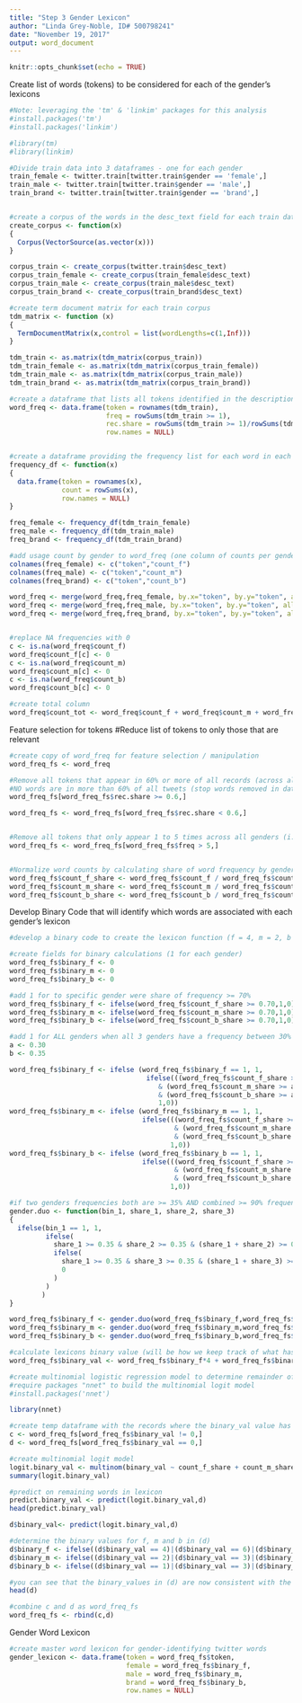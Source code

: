 ---
title: "Step 3 Gender Lexicon"
author: "Linda Grey-Noble, ID# 500798241"
date: "November 19, 2017"
output: word_document
---

```{r setup, include=FALSE}
knitr::opts_chunk$set(echo = TRUE)
```

Create list of words (tokens) to be considered for each of the gender's lexicons
```{r, echo=TRUE}
#Note: leveraging the 'tm' & 'linkim' packages for this analysis
#install.packages('tm')
#install.packages('linkim')

#library(tm)
#library(linkim)

#Divide train data into 3 dataframes - one for each gender
train_female <- twitter.train[twitter.train$gender == 'female',]
train_male <- twitter.train[twitter.train$gender == 'male',]
train_brand <- twitter.train[twitter.train$gender == 'brand',]


#create a corpus of the words in the desc_text field for each train dataframe
create_corpus <- function(x)
{
  Corpus(VectorSource(as.vector(x)))
}

corpus_train <- create_corpus(twitter.train$desc_text)
corpus_train_female <- create_corpus(train_female$desc_text)
corpus_train_male <- create_corpus(train_male$desc_text)
corpus_train_brand <- create_corpus(train_brand$desc_text)

#create term document matrix for each train corpus
tdm_matrix <- function (x)
{
  TermDocumentMatrix(x,control = list(wordLengths=c(1,Inf)))
}

tdm_train <- as.matrix(tdm_matrix(corpus_train))
tdm_train_female <- as.matrix(tdm_matrix(corpus_train_female))
tdm_train_male <- as.matrix(tdm_matrix(corpus_train_male))
tdm_train_brand <- as.matrix(tdm_matrix(corpus_train_brand))

#create a dataframe that lists all tokens identified in the description/text field and the count of records it appears in
word_freq <- data.frame(token = rownames(tdm_train),
                        freq = rowSums(tdm_train >= 1),
                        rec.share = rowSums(tdm_train >= 1)/rowSums(tdm_train >=0),
                        row.names = NULL)


#create a dataframe providing the frequency list for each word in each tdm matrix
frequency_df <- function(x)
{
  data.frame(token = rownames(x),
             count = rowSums(x),
             row.names = NULL)
}

freq_female <- frequency_df(tdm_train_female)
freq_male <- frequency_df(tdm_train_male)
freq_brand <- frequency_df(tdm_train_brand)

#add usage count by gender to word_freq (one column of counts per gender plus total column)
colnames(freq_female) <- c("token","count_f")
colnames(freq_male) <- c("token","count_m")
colnames(freq_brand) <- c("token","count_b")

word_freq <- merge(word_freq,freq_female, by.x="token", by.y="token", all.x = TRUE)
word_freq <- merge(word_freq,freq_male, by.x="token", by.y="token", all.x = TRUE)
word_freq <- merge(word_freq,freq_brand, by.x="token", by.y="token", all.x = TRUE)


#replace NA frequencies with 0
c <- is.na(word_freq$count_f)
word_freq$count_f[c] <- 0
c <- is.na(word_freq$count_m)
word_freq$count_m[c] <- 0
c <- is.na(word_freq$count_b)
word_freq$count_b[c] <- 0

#create total column
word_freq$count_tot <- word_freq$count_f + word_freq$count_m + word_freq$count_b
```

Feature selection for tokens
#Reduce list of tokens to only those that are relevant
```{r, echo = FALSE}
#create copy of word_freq for feature selection / manipulation
word_freq_fs <- word_freq

#Remove all tokens that appear in 60% or more of all records (across all genders)
#NO words are in more than 60% of all tweets (stop words removed in data-cleaning - "the" & "and" were in 60%+ of the tokens)
word_freq_fs[word_freq_fs$rec.share >= 0.6,]

word_freq_fs <- word_freq_fs[word_freq_fs$rec.share < 0.6,]


#Remove all tokens that only appear 1 to 5 times across all genders (i.e. freq_tot <= 5)
word_freq_fs <- word_freq_fs[word_freq_fs$freq > 5,]


#Normalize word counts by calculating share of word frequency by gender
word_freq_fs$count_f_share <- word_freq_fs$count_f / word_freq_fs$count_tot
word_freq_fs$count_m_share <- word_freq_fs$count_m / word_freq_fs$count_tot
word_freq_fs$count_b_share <- word_freq_fs$count_b / word_freq_fs$count_tot
```

Develop Binary Code that will identify which words are associated with each gender's lexicon
```{r, echo = FALSE}
#develop a binary code to create the lexicon function (f = 4, m = 2, b = 1)

#create fields for binary calculations (1 for each gender)
word_freq_fs$binary_f <- 0
word_freq_fs$binary_m <- 0
word_freq_fs$binary_b <- 0

#add 1 for to specific gender were share of frequency >= 70%
word_freq_fs$binary_f <- ifelse(word_freq_fs$count_f_share >= 0.70,1,0)
word_freq_fs$binary_m <- ifelse(word_freq_fs$count_m_share >= 0.70,1,0)
word_freq_fs$binary_b <- ifelse(word_freq_fs$count_b_share >= 0.70,1,0)

#add 1 for ALL genders when all 3 genders have a frequency between 30% and 35%
a <- 0.30
b <- 0.35

word_freq_fs$binary_f <- ifelse (word_freq_fs$binary_f == 1, 1,
                                  ifelse(((word_freq_fs$count_f_share >= a & word_freq_fs$count_f_share <= b) 
                                     & (word_freq_fs$count_m_share >= a & word_freq_fs$count_m_share <= b) 
                                     & (word_freq_fs$count_b_share >= a & word_freq_fs$count_b_share <= b)),
                                     1,0))
word_freq_fs$binary_m <- ifelse (word_freq_fs$binary_m == 1, 1,
                                 ifelse(((word_freq_fs$count_f_share >= a & word_freq_fs$count_f_share <= b) 
                                         & (word_freq_fs$count_m_share >= a & word_freq_fs$count_m_share <= b) 
                                         & (word_freq_fs$count_b_share >= a & word_freq_fs$count_b_share <= b)),
                                        1,0))
word_freq_fs$binary_b <- ifelse (word_freq_fs$binary_b == 1, 1,
                                 ifelse(((word_freq_fs$count_f_share >= a & word_freq_fs$count_f_share <= b) 
                                         & (word_freq_fs$count_m_share >= a & word_freq_fs$count_m_share <= b) 
                                         & (word_freq_fs$count_b_share >= a & word_freq_fs$count_b_share <= b)),
                                        1,0))

#if two genders frequencies both are >= 35% AND combined >= 90% frequency, mark those two genders as 1 (other gender = 0)
gender.duo <- function(bin_1, share_1, share_2, share_3)
{
  ifelse(bin_1 == 1, 1, 
         ifelse(
           share_1 >= 0.35 & share_2 >= 0.35 & (share_1 + share_2) >= 0.90, 1,
           ifelse(
             share_1 >= 0.35 & share_3 >= 0.35 & (share_1 + share_3) >= 0.90, 1,
             0
           )
         )
        )
}

word_freq_fs$binary_f <- gender.duo(word_freq_fs$binary_f,word_freq_fs$count_f_share, word_freq_fs$count_m_share, word_freq_fs$count_b_share)
word_freq_fs$binary_m <- gender.duo(word_freq_fs$binary_m,word_freq_fs$count_m_share, word_freq_fs$count_f_share, word_freq_fs$count_b_share)
word_freq_fs$binary_b <- gender.duo(word_freq_fs$binary_b,word_freq_fs$count_b_share, word_freq_fs$count_m_share, word_freq_fs$count_f_share)

#calculate lexicons binary value (will be how we keep track of what has been calculated and not)
word_freq_fs$binary_val <- word_freq_fs$binary_f*4 + word_freq_fs$binary_m*2 + word_freq_fs$binary_b*1

#create multinomial logistic regression model to determine remainder of binary_val values
#require packages "nnet" to build the multinomial logit model
#install.packages('nnet')

library(nnet)

#create temp dataframe with the records where the binary_val value has been determined (c) and not determined (d)
c <- word_freq_fs[word_freq_fs$binary_val != 0,]
d <- word_freq_fs[word_freq_fs$binary_val == 0,]

#create multinomial logit model
logit.binary_val <- multinom(binary_val ~ count_f_share + count_m_share + count_b_share, data = c)
summary(logit.binary_val)

#predict on remaining words in lexicon
predict.binary_val <- predict(logit.binary_val,d)
head(predict.binary_val)

d$binary_val<- predict(logit.binary_val,d)

#determine the binary values for f, m and b in (d)
d$binary_f <- ifelse((d$binary_val == 4)|(d$binary_val == 6)|(d$binary_val == 5)|(d$binary_val == 7),1,0)
d$binary_m <- ifelse((d$binary_val == 2)|(d$binary_val == 3)|(d$binary_val == 6)|(d$binary_val == 7),1,0)
d$binary_b <- ifelse((d$binary_val == 1)|(d$binary_val == 3)|(d$binary_val == 5)|(d$binary_val == 7),1,0)

#you can see that the binary_values in (d) are now consistent with the shares
head(d)

#combine c and d as word_freq_fs
word_freq_fs <- rbind(c,d)
```

Gender Word Lexicon
```{r, echo = FALSE}
#create master word lexicon for gender-identifying twitter words
gender_lexicon <- data.frame(token = word_freq_fs$token,
                             female = word_freq_fs$binary_f,
                             male = word_freq_fs$binary_m,
                             brand = word_freq_fs$binary_b,
                             row.names = NULL)

```

